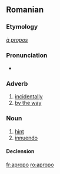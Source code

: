 ==Romanian==

===Etymology===
{{F.|ro}} ''[[à propos]]''

===Pronunciation===
* {{IPA|/a.pro'po/|lang=ro}}

===Adverb===
{{ro-adv}}

# [[incidentally]]
# [[by the way]]

===Noun===
{{ro-noun|gend=n|pl=apropouri}}

# [[hint]]
# [[innuendo]]

====Declension====
{{ro-noun-n|pl=apropouri|def=apropoul}}

[[fr:apropo]]
[[ro:apropo]]